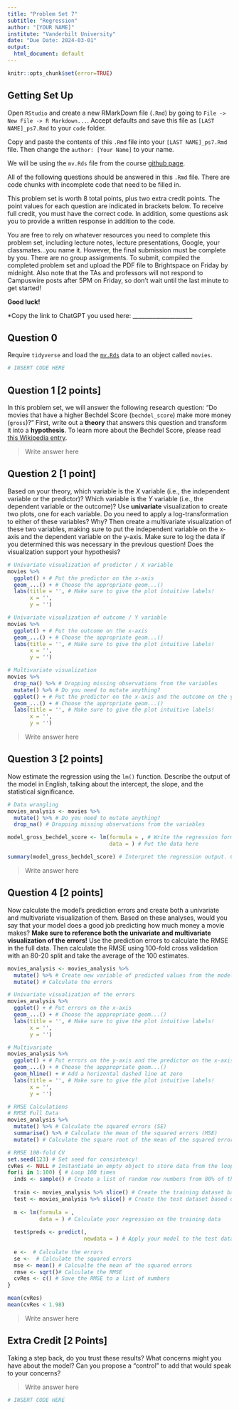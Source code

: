 ```yaml
---
title: "Problem Set 7"
subtitle: "Regression"
author: "[YOUR NAME]"
institute: "Vanderbilt University"
date: "Due Date: 2024-03-01"
output:
  html_document: default
---
```


```r
knitr::opts_chunk$set(error=TRUE)
```


## Getting Set Up

Open `RStudio` and create a new RMarkDown file (`.Rmd`) by going to `File -> New File -> R Markdown...`.
Accept defaults and save this file as `[LAST NAME]_ps7.Rmd` to your `code` folder.

Copy and paste the contents of this `.Rmd` file into your `[LAST NAME]_ps7.Rmd` file. Then change the `author: [Your Name]` to your name.

We will be using the `mv.Rds` file from the course [github page](https://github.com/jbisbee1/DS1000_S2024/blob/main/data/mv.Rds).

All of the following questions should be answered in this `.Rmd` file. There are code chunks with incomplete code that need to be filled in. 

This problem set is worth 8 total points, plus two extra credit points. The point values for each question are indicated in brackets below. To receive full credit, you must have the correct code. In addition, some questions ask you to provide a written response in addition to the code.

You are free to rely on whatever resources you need to complete this problem set, including lecture notes, lecture presentations, Google, your classmates...you name it. However, the final submission must be complete by you. There are no group assignments. To submit, compiled the completed problem set and upload the PDF file to Brightspace on Friday by midnight. Also note that the TAs and professors will not respond to Campuswire posts after 5PM on Friday, so don't wait until the last minute to get started!

**Good luck!**

*Copy the link to ChatGPT you used here: _____________________

## Question 0
Require `tidyverse` and load the [`mv.Rds`](https://github.com/jbisbee1/DS1000_S2023/blob/main/Lectures/5_Regression/data/mv.Rds?raw=true') data to an object called `movies`.
```r
# INSERT CODE HERE
```


## Question 1 [2 points]
In this problem set, we will answer the following research question: "Do movies that have a higher Bechdel Score (`bechdel_score`) make more money (`gross`)?" First, write out a **theory** that answers this question and transform it into a **hypothesis**. To learn more about the Bechdel Score, please read [this Wikipedia entry](https://en.wikipedia.org/wiki/Bechdel_test).

> Write answer here

## Question 2 [1 point]
Based on your theory, which variable is the $X$ variable (i.e., the independent variable or the predictor)? Which variable is the $Y$ variable (i.e., the dependent variable or the outcome)? Use **univariate** visualization to create two plots, one for each variable. Do you need to apply a log-transformation to either of these variables? Why? Then create a multivariate visualization of these two variables, making sure to put the independent variable on the x-axis and the dependent variable on the y-axis. Make sure to log the data if you determined this was necessary in the previous question! Does the visualization support your hypothesis?

```r
# Univariate visualization of predictor / X variable
movies %>%
  ggplot() + # Put the predictor on the x-axis
  geom_...() + # Choose the appropriate geom...()
  labs(title = '', # Make sure to give the plot intuitive labels!
       x = '',
       y = '')

# Univariate visualization of outcome / Y variable
movies %>%
  ggplot() + # Put the outcome on the x-axis
  geom_...() + # Choose the appropriate geom...()
  labs(title = '', # Make sure to give the plot intuitive labels!
       x = '',
       y = '')

# Multivariate visualization
movies %>%
  drop_na() %>% # Dropping missing observations from the variables
  mutate() %>% # Do you need to mutate anything?
  ggplot() + # Put the predictor on the x-axis and the outcome on the y-axis
  geom_...() + # Choose the appropriate geom...()
  labs(title = '', # Make sure to give the plot intuitive labels!
       x = '',
       y = '')
```

> Write answer here

## Question 3 [2 points]
Now estimate the regression using the `lm()` function. Describe the output of the model in English, talking about the intercept, the slope, and the statistical significance.

```r
# Data wrangling
movies_analysis <- movies %>%
  mutate() %>% # Do you need to mutate anything?
  drop_na() # Dropping missing observations from the variables

model_gross_bechdel_score <- lm(formula = , # Write the regression formula here
                                data = ) # Put the data here

summary(model_gross_bechdel_score) # Interpret the regression output. Check here for help: https://learneconomicsonline.com/blog/archives/1095
```


> Write answer here

## Question 4 [2 points]
Now calculate the model's prediction errors and create both a univariate and multivariate visualization of them. Based on these analyses, would you say that your model does a good job predicting how much money a movie makes? **Make sure to reference both the univariate and multivariate visualization of the errors!** Use the prediction errors to calculate the RMSE in the full data. Then calculate the RMSE using 100-fold cross validation with an 80-20 split and take the average of the 100 estimates.


```r
movies_analysis <- movies_analysis %>%
  mutate() %>% # Create new variable of predicted values from the model
  mutate() # Calculate the errors

# Univariate visualization of the errors
movies_analysis %>%
  ggplot() + # Put errors on the x-axis
  geom_...() + # Choose the apppropriate geom...()
  labs(title = '', # Make sure to give the plot intuitive labels!
       x = '',
       y = '')

# Multivariate
movies_analysis %>%
  ggplot() + # Put errors on the y-axis and the predictor on the x-axis
  geom_...() + # Choose the apppropriate geom...()
  geom_hline() + # Add a horizontal dashed line at zero
  labs(title = '', # Make sure to give the plot intuitive labels!
       x = '',
       y = '')

# RMSE Calculations
# RMSE Full Data
movies_analysis %>%
  mutate() %>% # Calculate the squared errors (SE)
  summarise() %>% # Calculate the mean of the squared errors (MSE)
  mutate() # Calculate the square root of the mean of the squared errors (RMSE)

# RMSE 100-fold CV
set.seed(123) # Set seed for consistency!
cvRes <- NULL # Instantiate an empty object to store data from the loop
for(i in 1:100) { # Loop 100 times
  inds <- sample() # Create a list of random row numbers from 80% of the data, without replacement
  
  train <- movies_analysis %>% slice() # Create the training dataset based on these rows
  test <- movies_analysis %>% slice() # Create the test dataset based on all other rows
  
  m <- lm(formula = ,
          data = ) # Calculate your regression on the training data
  
  test$preds <- predict(,
                        newdata = ) # Apply your model to the test data
  
  e <-  # Calculate the errors
  se <-  # Calculate the squared errors
  mse <- mean() # Calcualte the mean of the squared errors 
  rmse <- sqrt()# Calculate the RMSE
  cvRes <- c() # Save the RMSE to a list of numbers
} 

mean(cvRes)
mean(cvRes < 1.98)
```

> Write answer here

## Extra Credit [2 Points]
Taking a step back, do you trust these results? What concerns might you have about the model? Can you propose a "control" to add that would speak to your concerns?

> Write answer here

```r
# INSERT CODE HERE
```
